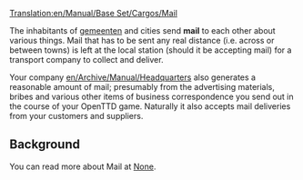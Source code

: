 [[Translation:en/Manual/Base Set/Cargos/Mail]]
{{nl/Vertaling|en/Manual/Base Set/Cargos/Mail|0}}

{{nl/Manual/Base Set/Cargos/Vracht|name=Post
|image=en/Manual/Base Set/Cargos/Mail.png
|geproduceerd=[[nl/Manual/Gemeente|Gemeente]], [[en/Archive/Manual/Headquarters]]
|geaccepteerd=[[nl/Manual/Gemeente|Gemeente]], [[en/Archive/Manual/Headquarters]]
}}

The inhabitants of [[nl/Manual/Gemeente|gemeenten]] and cities send '''mail''' to each other about various things.  Mail that has to be sent any real distance (i.e. across or between towns) is left at the local station (should it be accepting mail) for a transport company to collect and deliver.

Your company [[en/Archive/Manual/Headquarters]] also generates a reasonable amount of mail; presumably from the advertising materials, bribes and various other items of business correspondence you send out in the course of your OpenTTD game.  Naturally it also accepts mail deliveries from your customers and suppliers.

==Background==
You can read more about Mail at [https://www.wikipedia.org/wiki/Mail None].